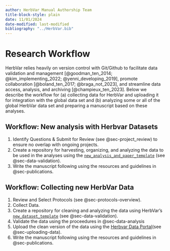 ```yaml
---
author: HerbVar Manual Authorship Team
title-block-style: plain
date: 11/01/2024
date-modified: last-modified
bibliography: "../HerbVar.bib"
---
```


# Research Workflow {#sec-workflow}

HerbVar relies heavily on version control with Git/Github to facilitate data validation and management [@goodman_ten_2014; @kim_implementing_2022; @yenni_developing_2019], promote collaboration [@boland_ten_2017; @braga_not_2023], and streamline data access, analysis, and archiving [@champieux_ten_2023]. Below we describe the workflow for (a) collecting data for HerbVar and uploading it for integration with the global data set and (b) analyzing some or all of the global HerbVar data set and preparing a manuscript based on these analyses.  

## Workflow: New analysis with Herbvar Datasets

1. Identify Questions & Submit for Review (see @sec-project_review) to ensure no overlap with ongoing projects. 
2. Create a repository for harvesting, organizing, and analyzing the data to be used in the analyses using the [`new_analysis_and_paper_template`](https://github.com/HerbVar-Network/analysis_and_paper_template) (see @sec-data-validation).
4. Write the manuscript following using the resources and guidelines in @sec-publications.  

## Workflow: Collecting new HerbVar Data

1. Review and Select Protocols (see @sec-protocols-overview).
2. Collect Data.
3. Create a repository for cleaning and analyzing the data using HerbVar's [`new_dataset_template`](https://github.com/HerbVar-Network/new_dataset_template) (see @sec-data-validation).
4. Validate the data using the proceedures in @sec-data-analysis
4. Upload the clean version of the data using the [Herbvar Data Portal](https://herbvar.shinyapps.io/data_portal_actual/)(see @sec-uploading-data).
5. Write the manuscript following using the resources and guidelines in @sec-publications.  
